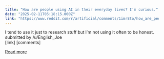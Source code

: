 ```yaml
---
title: "How are people using AI in their everyday lives? I’m curious."
date: "2025-02-11T05:18:15.000Z"
link: "https://www.reddit.com/r/artificial/comments/1imr8to/how_are_people_using_ai_in_their_everyday_lives/"
---
```


I tend to use it just to research stuff but I’m not using it often to be honest. 
    submitted by    /u/English_Joe  
 [link]   [comments]

[Read more](https://www.reddit.com/r/artificial/comments/1imr8to/how_are_people_using_ai_in_their_everyday_lives/)
